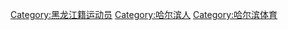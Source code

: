 [[Category:黑龙江籍运动员|Category:黑龙江籍运动员]]
[[Category:哈尔滨人|Category:哈尔滨人]]
[[Category:哈尔滨体育|Category:哈尔滨体育]]
